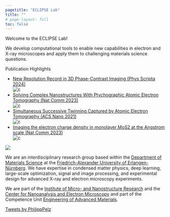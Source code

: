```yaml
---
pagetitle: "ECLIPSE Lab"
title: ""
# page-layout: full
toc: false
---
```

::: {.lead}
  Welcome to the ECLIPSE Lab!
:::

::: {.hero2}
  We develop computational tools to enable new capabilities in electron and X-ray microscopes and apply them to challenging materials science questions.
:::

::: {.lead}
  Publication Highlights
:::
```{=html}
<script src="
https://cdn.jsdelivr.net/npm/@splidejs/splide@4.1.4/dist/js/splide.min.js
"></script>
<link href="
https://cdn.jsdelivr.net/npm/@splidejs/splide@4.1.4/dist/css/splide.min.css
" rel="stylesheet">
<div class="splide" role="group" aria-label="Image Slider">
  <div class="splide__track">
		<ul class="splide__list">
      <li class="splide__slide">
        <div>
          <a href="https://doi.org/10.1088/1402-4896/ad9a1a">New Resolution Record in 3D Phase-Contrast Imaging
 (Phys Scripta 2024)</a>
					
				</div>
        <img src="img/vol1.png" alt="c">
      </li>
      <li class="splide__slide">
        <div>
          <a href="https://www.nature.com/articles/s41467-023-43634-z">Solving Complex Nanostructures With Ptychographic Atomic Electron Tomography
 (Nat Comm 2023)</a>
					
				</div>
        <img src="img/zr_te_structure.png" alt="c">
      </li>

			<li class="splide__slide">
        <div>
          <a href="https://pubs.acs.org/doi/10.1021/acsnano.1c07772">Simultaneous Successive Twinning Captured by Atomic Electron Tomography (ACS Nano 2021)</a>
				</div>
        <img src="img/grey_waves1.jpg" alt="c">        
      </li>
      <li class="splide__slide">
        <div>
          <a href="https://www.nature.com/articles/s41467-023-39304-9">Imaging the electron charge density in monolayer MoS2 at the Angstrom scale (Nat Comm 2023)</a>
				</div>
        <img src="img/charge_density.svg" alt="c">
      </li>

		</ul>
  </div>
  <div class="splide__progress">
		<div class="splide__progress__bar">
		</div>
  </div>
</div>

<script>

  document.addEventListener( 'DOMContentLoaded', function () {
    new Splide( '.splide', {
  type   : 'loop',  
  interval: 5000,
  speed: 1000,
  autoplay: true,
  height: 600,
  heightRatio: 0.5,
}).mount();
  } );
 
</script>
```





::: {.hero}
![](./img/eclipse_header.png)
:::
::: {.lead}
  We are an [interdisciplinary]{.fw-bolder} research group based within the [Department of Materials Science](https://www.ww.tf.fau.de/){.text-primary .text-decoration-none .fw-semibold} at the [Friedrich-Alexander University of Erlangen-Nürnberg](https://www.fau.de/){.text-primary .text-decoration-none .fw-semibold}. We have expertise in [condensed matter physics, deep learning, large-scale optimization, signal and image processing, and experimental design]{.fw-bolder} for advanced [X-ray and electron microscopy]{.fw-bolder} experiments. 

We are part of the [Institute of Micro- and Nanostructure Research](https://www.em.tf.fau.de/) and the [Center for Nanoanalysis and Electron Microscopy](https://www.cenem.fau.de/) and part of the Competence Unit [Engineering of Advanced Materials](https://www.eam.fau.eu/).
:::

<a class="twitter-timeline" href="https://twitter.com/PhilippPelz?ref_src=twsrc%5Etfw">Tweets by PhilippPelz</a> <script async src="https://platform.twitter.com/widgets.js" charset="utf-8"></script>

<!-- ::: {.callout-note} -->
<!-- ## We are currently recruiting! -->

<!-- If you are interested in joining the lab as a Psychology PhD student, please consider applying.<br /> -->
<!-- You can find more information about this recruitment cycle at [this blog post](./posts/recruitment2023) (or under News). -->
<!-- ::: -->
